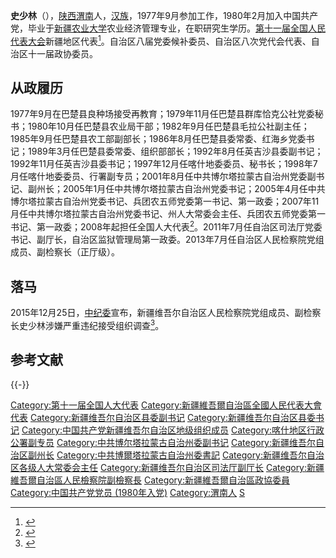 '''史少林'''（{{bd|1959年|2月|}}），[[陕西|陕西]][[渭南|渭南]]人，[[汉族|汉族]]，1977年9月参加工作，1980年2月加入中国共产党，毕业于[[新疆农业大学|新疆农业大学]]农业经济管理专业，在职研究生学历。[[第十一届全国人民代表大会|第十一届全国人民代表大会]]新疆地区代表<ref>{{cite web|author=新华网|title=第十一届全国人大代表|url=http://news.xinhuanet.com/ziliao/2008-03/03/content_7708230.htm?node=36628|publisher=新华网|accessdate=2014-01-07|archive-date=2014-01-10|archive-url=https://web.archive.org/web/20140110211415/http://news.xinhuanet.com/ziliao/2008-03/03/content_7708230.htm?node=36628|dead-url=no}}</ref>。自治区八届党委候补委员、自治区八次党代会代表、自治区十一届政协委员。

==从政履历==
1977年9月在巴楚县良种场接受再教育；1979年11月任巴楚县群库恰克公社党委秘书；1980年10月任巴楚县农业局干部；1982年9月任巴楚县毛拉公社副主任；1985年9月任巴楚县农工部副部长；1986年8月任巴楚县委常委、红海乡党委书记；1989年3月任巴楚县委常委、组织部部长；1992年8月任英吉沙县委副书记；1992年11月任英吉沙县委书记；1997年12月任喀什地委委员、秘书长；1998年7月任喀什地委委员、行署副专员；2001年8月任中共博尔塔拉蒙古自治州党委副书记、副州长；2005年1月任中共博尔塔拉蒙古自治州党委书记；2005年4月任中共博尔塔拉蒙古自治州党委书记、兵团农五师党委第一书记、第一政委；2007年11月任中共博尔塔拉蒙古自治州党委书记、州人大常委会主任、兵团农五师党委第一书记、第一政委；2008年起担任全国人大代表<ref>{{cite news|title=全国人大代表信息-史少林|url=http://210.82.31.1:8084/delegate/viewDelegate.action?dbid=112609|accessdate=2013-04-05|newspaper=全国人大网|archive-url=https://web.archive.org/web/20140528001235/http://www.npc.gov.cn/delegate/viewDelegate.action?dbid=112609|archive-date=2014-05-28|dead-url=yes}}</ref>。2011年7月任自治区司法厅党委书记、副厅长，自治区监狱管理局第一政委。2013年7月任自治区人民检察院党组成员、副检察长（正厅级）。

==落马==
2015年12月25日，[[中纪委|中纪委]]宣布，新疆维吾尔自治区人民检察院党组成员、副检察长史少林涉嫌严重违纪接受组织调查<ref>{{cite web|url=http://www.ccdi.gov.cn/jlsc/lasc/201512/t20151225_71599.html|title=新疆区人民检察院党组成员、副检察长史少林被调查|publisher=中央纪委监察部网站|accessdate=2015-12-25|archive-date=2016-02-04|archive-url=https://web.archive.org/web/20160204233500/http://www.ccdi.gov.cn/jlsc/lasc/201512/t20151225_71599.html|dead-url=no}}</ref>。

== 参考文献 ==
{{Reflist}}

{{-}}
{{中共十八大到十九大期间的反腐败工作}}

[[Category:第十一届全国人大代表|Category:第十一届全国人大代表]]
[[Category:新疆維吾爾自治區全國人民代表大會代表|Category:新疆維吾爾自治區全國人民代表大會代表]]
[[Category:新疆维吾尔自治区县委副书记|Category:新疆维吾尔自治区县委副书记]]
[[Category:新疆维吾尔自治区县委书记|Category:新疆维吾尔自治区县委书记]]
[[Category:中国共产党新疆维吾尔自治区地级组织成员|Category:中国共产党新疆维吾尔自治区地级组织成员]]
[[Category:喀什地区行政公署副专员|Category:喀什地区行政公署副专员]]
[[Category:中共博尔塔拉蒙古自治州委副书记|Category:中共博尔塔拉蒙古自治州委副书记]]
[[Category:新疆维吾尔自治区副州长|Category:新疆维吾尔自治区副州长]]
[[Category:中共博爾塔拉蒙古自治州委書記|Category:中共博爾塔拉蒙古自治州委書記]]
[[Category:新疆维吾尔自治区各级人大常委会主任|Category:新疆维吾尔自治区各级人大常委会主任]]
[[Category:新疆维吾尔自治区司法厅副厅长|Category:新疆维吾尔自治区司法厅副厅长]]
[[Category:新疆維吾爾自治區人民檢察院副檢察長|Category:新疆維吾爾自治區人民檢察院副檢察長]]
[[Category:新疆維吾爾自治區政協委員|Category:新疆維吾爾自治區政協委員]]
[[Category:中国共产党党员_(1980年入党)|Category:中国共产党党员 (1980年入党)]]
[[Category:渭南人|Category:渭南人]]
[[Category:史姓|S]]